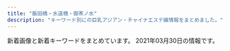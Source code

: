 ```yaml
---
title: "飯田橋・水道橋・御茶ノ水"
description: "キーワード別にの巨乳アジアン・チャイナエステ嬢情報をまとめました。"
---
```


新着画像と新着キーワードをまとめています。
2021年03月30日の情報です。

<DmmAffiliateIns />
<KeywordTable
  shops={
    [
    {
        "keywords": {},
        "url": "http://aromalucky.xyz/",
        "station": "\u5c0f\u5ddd\u753a\u99c5B4",
        "img_links": [
            "https://i2.wp.com/aromalucky.xyz/wp-content/uploads/2017/12/08.jpg",
            "https://i2.wp.com/aromalucky.xyz/wp-content/uploads/2019/04/14.jpg",
            "https://i0.wp.com/aromalucky.xyz/wp-content/uploads/2017/12/05-1.jpg",
            "https://i2.wp.com/aromalucky.xyz/wp-content/uploads/2020/09/21.jpg",
            "https://i1.wp.com/aromalucky.xyz/wp-content/uploads/2017/12/04-1.jpg",
            "https://i2.wp.com/aromalucky.xyz/wp-content/uploads/2017/12/02.jpg",
            "https://i2.wp.com/aromalucky.xyz/wp-content/uploads/2017/12/03-1.jpg",
            "https://i0.wp.com/aromalucky.xyz/wp-content/uploads/2019/05/15.jpg",
            "https://i2.wp.com/aromalucky.xyz/wp-content/uploads/2019/05/03.png",
            "https://i0.wp.com/aromalucky.xyz/wp-content/uploads/2019/04/13.jpg",
            "https://i1.wp.com/aromalucky.xyz/wp-content/uploads/2019/10/20.jpg",
            "https://i0.wp.com/aromalucky.xyz/wp-content/uploads/2019/05/02.png",
            "http://aromalucky.xyz/wp-content/uploads/2019/05/01_02.png",
            "https://i2.wp.com/aromalucky.xyz/wp-content/uploads/2019/04/12.jpg",
            "https://i1.wp.com/aromalucky.xyz/wp-content/uploads/2019/05/16.jpg"
        ],
        "name": "\u30a2\u30ed\u30de\u30e9\u30c3\u30ad\u30fc"
    },
    {
        "station": "\u795e\u4fdd\u753a\u99c5A5\u51fa\u53e3",
        "name": "\u306f\u306a\u3073",
        "img_links": [
            "http://jinbocho.xyz/images/g9.jpg",
            "http://jinbocho.xyz/images/a4.jpg",
            "http://jinbocho.xyz/images/g1.jpg",
            "http://jinbocho.xyz/images/r3.jpg",
            "http://jinbocho.xyz/images/r6.jpg",
            "http://jinbocho.xyz/images/left3.png",
            "http://jinbocho.xyz/images/g7.jpg",
            "http://jinbocho.xyz/images/a1.jpg",
            "http://jinbocho.xyz/images/yuk.jpg",
            "http://jinbocho.xyz/images/g10.jpg",
            "http://jinbocho.xyz/images/zi.png",
            "http://jinbocho.xyz/images/mobile.png",
            "http://jinbocho.xyz/images/miki.jpg",
            "http://jinbocho.xyz/images/a2.jpg",
            "http://jinbocho.xyz/images/r5.jpg",
            "http://jinbocho.xyz/images/top1.jpg",
            "http://jinbocho.xyz/images/s_staff.png",
            "http://jinbocho.xyz/images/mika.jpg",
            "http://jinbocho.xyz/images/gb01.png",
            "http://jinbocho.xyz/images/yuki.jpg",
            "http://jinbocho.xyz/images/g8.jpg",
            "http://jinbocho.xyz/images/g0.jpg",
            "http://jinbocho.xyz/images/g2.jpg",
            "http://jinbocho.xyz/images/new-tit.png",
            "http://jinbocho.xyz/images/r1.jpg",
            "http://jinbocho.xyz/images/a3.jpg",
            "http://jinbocho.xyz/images/face.png",
            "http://jinbocho.xyz/images/new-tit3.png",
            "http://jinbocho.xyz/images/r4.jpg",
            "http://jinbocho.xyz/images/a5.jpg",
            "http://jinbocho.xyz/images/top2.jpg",
            "http://jinbocho.xyz/images/r2.jpg",
            "http://jinbocho.xyz/images/haru.jpg"
        ],
        "url": "http://jinbocho.xyz/",
        "keywords": {}
    },
    {
        "station": "JR\u6c34\u9053\u6a4b\u99c5\u6771\u53e3",
        "name": "\u30d3\u30fc\u30ca\u30b9",
        "keywords": {
            "84": 3,
            "D": 16,
            "89": 6,
            "83": 7,
            "F": 6,
            "85": 6,
            "88": 4,
            "E": 4
        },
        "url": "http://venus.tyo.cm/",
        "img_links": [
            "http://venus.tyo.cm/photos/sites/40/2020/09/2020091012404045.jpeg",
            "http://venus.tyo.cm/images/top.png",
            "http://venus.tyo.cm/photos/sites/40/2020/08/2020083109075883.jpeg",
            "http://venus.tyo.cm/photos/sites/40/2020/08/2020083109075912.jpeg",
            "http://venus.tyo.cm/photos/sites/40/2020/08/2020083109075781.jpeg",
            "http://venus.tyo.cm/images/pagetop.png",
            "http://venus.tyo.cm/photos/sites/40/2020/08/2020083109075581.jpeg",
            "http://venus.tyo.cm/images/spmainimg.jpg",
            "http://venus.tyo.cm/photos/sites/40/2020/09/2020090907201348.jpeg",
            "http://venus.tyo.cm/photos/sites/40/2020/10/202010021052282.jpeg",
            "http://venus.tyo.cm/photos/sites/40/2020/09/2020090907201289.jpeg",
            "http://venus.tyo.cm/photos/sites/40/2020/08/2020083109075848.jpeg",
            "http://venus.tyo.cm/photos/sites/40/2020/08/2020083109075685.jpeg",
            "http://venus.tyo.cm/images/mainimg.jpg"
        ]
    },
    {
        "img_links": [
            "http://yu.xyz.mn/images/ac5.jpg",
            "http://yu.xyz.mn/images/s_shedule.jpg",
            "http://yu.xyz.mn/images/room1.jpg",
            "http://yu.xyz.mn/photos/sites/91/2020/02/2020022305370017.jpg",
            "http://yu.xyz.mn/images/top.jpg",
            "http://yu.xyz.mn/images/room4.jpg",
            "http://yu.xyz.mn/images/s_news.jpg",
            "http://yu.xyz.mn/images/room3.jpg",
            "http://yu.xyz.mn/images/s_staff.jpg",
            "http://yu.xyz.mn/photos/sites/91/2019/12/2019122901424384.jpg",
            "http://yu.xyz.mn/images/ac3.jpg",
            "http://yu.xyz.mn/photos/sites/91/2019/12/2019122702252767.jpg",
            "http://yu.xyz.mn/images/ac2.jpg",
            "http://yu.xyz.mn/images/ac6.jpg",
            "http://yu.xyz.mn/photos/sites/91/2020/04/2020040807282190.jpg",
            "http://yu.xyz.mn/images/ac1.jpg",
            "http://yu.xyz.mn/images/ac4.jpg",
            "http://yu.xyz.mn/photos/sites/91/2019/12/2019122702252691.jpg",
            "http://yu.xyz.mn/images/room2.jpg",
            "http://yu.xyz.mn/images/mobile.jpg",
            "http://yu.xyz.mn/photos/sites/91/2021/01/2021012205451889.jpg"
        ],
        "station": "JR\u6c34\u9053\u6a4b\u99c5\u897f\u53e3",
        "name": "\u60a0 \u3086\u3046",
        "url": "http://yu.xyz.mn/",
        "keywords": {
            "87": 7,
            "D": 35,
            "85": 21,
            "C": 20,
            "84": 7,
            "86": 7
        }
    },
    {
        "station": "JR\u6c34\u9053\u6a4b\u99c5\u897f\u53e3",
        "url": "https://suidobashi-mensesthe.com/",
        "keywords": {},
        "name": "\u30d7\u30ea\u30f3",
        "img_links": [
            "https://suidobashi-mensesthe.com/staff/midori-l2.jpg",
            "https://suidobashi-mensesthe.com/staff/4.jpg",
            "https://suidobashi-mensesthe.com/button/staff.png",
            "https://suidobashi-mensesthe.com/room/6-s.jpg",
            "https://suidobashi-mensesthe.com/staff/6.jpg",
            "https://suidobashi-mensesthe.com/staff/yui-l2.jpg",
            "https://suidobashi-mensesthe.com/room/4-s.jpg",
            "https://suidobashi-mensesthe.com/staff/3.jpg",
            "https://suidobashi-mensesthe.com/images/main1.jpg",
            "https://suidobashi-mensesthe.com/button/home.png",
            "https://suidobashi-mensesthe.com/images/footer-r.png",
            "https://suidobashi-mensesthe.com/staff/5.jpg",
            "https://suidobashi-mensesthe.com/icon/twitter.png",
            "https://suidobashi-mensesthe.com/room/2-s.jpg",
            "https://suidobashi-mensesthe.com/staff/midori-s3.jpg",
            "https://suidobashi-mensesthe.com/staff/yui-s3.jpg",
            "https://suidobashi-mensesthe.com/room/esthe3.jpg",
            "https://suidobashi-mensesthe.com/room/2-l.jpg",
            "https://suidobashi-mensesthe.com/images/main-sp.jpg",
            "https://suidobashi-mensesthe.com/icon/line.png",
            "https://suidobashi-mensesthe.com/staff/midori-l1.jpg",
            "https://suidobashi-mensesthe.com/staff/yui-l3.jpg",
            "https://suidobashi-mensesthe.com/room/4-l.jpg",
            "https://suidobashi-mensesthe.com/icon/google_plus.png",
            "https://suidobashi-mensesthe.com/button/blog.png",
            "https://suidobashi-mensesthe.com/images/qrcode.png",
            "https://suidobashi-mensesthe.com/room/1-s.jpg",
            "https://suidobashi-mensesthe.com/room/5-s.jpg",
            "https://suidobashi-mensesthe.com/room/3-s.jpg",
            "https://suidobashi-mensesthe.com/staff/midori-s1.jpg",
            "https://suidobashi-mensesthe.com/staff/yui-s1.jpg",
            "https://suidobashi-mensesthe.com/staff/yui-l1.jpg",
            "https://suidobashi-mensesthe.com/staff/2.jpg",
            "https://suidobashi-mensesthe.com/room/esthe2.jpg",
            "https://suidobashi-mensesthe.com/staff/1.jpg",
            "https://suidobashi-mensesthe.com/staff/midori-l3.jpg",
            "https://suidobashi-mensesthe.com/images/header3.png",
            "https://suidobashi-mensesthe.com/room/3-l.jpg",
            "https://suidobashi-mensesthe.com/room/1-l.jpg",
            "https://suidobashi-mensesthe.com/staff/yui-s2.jpg",
            "https://suidobashi-mensesthe.com/icon/facebook.png",
            "https://suidobashi-mensesthe.com/images/covit19.jpg",
            "https://suidobashi-mensesthe.com/images/prin-video2.jpg",
            "https://suidobashi-mensesthe.com/staff/0.jpg",
            "https://suidobashi-mensesthe.com/room/6-l.jpg",
            "https://suidobashi-mensesthe.com/images/clear.png",
            "https://suidobashi-mensesthe.com/room/esthe1.jpg",
            "https://suidobashi-mensesthe.com/images/flower.png",
            "https://suidobashi-mensesthe.com/staff/midori-s2.jpg",
            "https://suidobashi-mensesthe.com/room/5-l.jpg",
            "https://suidobashi-mensesthe.com/images/footer-l.png"
        ]
    },
    {
        "station": "\u725b\u8fbc\u795e\u697d\u5742\u99c5A2\u51fa\u53e3",
        "url": "https://raku-relax.tokyo/",
        "keywords": {
            "C": 20,
            "D": 11,
            "E": 6
        },
        "name": "\u697d\u697d",
        "img_links": [
            "https://raku-relax.tokyo/wp-content/themes/este/img/1.jpg",
            "https://raku-relax.tokyo/wp-content/uploads/2020/01/897sarakura.jpg",
            "https://raku-relax.tokyo/wp-content/uploads/2021/01/1211rakura.jpg",
            "https://raku-relax.tokyo/wp-content/themes/este/img/tel_header.png",
            "https://raku-relax.tokyo/wp-content/uploads/2020/01/y45a121.jpg",
            "https://raku-relax.tokyo/wp-content/themes/este/img/tel02.png",
            "https://raku-relax.tokyo/wp-content/themes/este/img/top-img02.png",
            "https://raku-relax.tokyo/wp-content/uploads/2020/04/siuaytfsa.jpg",
            "https://raku-relax.tokyo/wp-content/themes/este/img/2.jpg",
            "https://raku-relax.tokyo/wp-content/themes/este/img/3.jpg",
            "https://raku-relax.tokyo/wp-content/uploads/2018/12/satfuygihoj.jpg",
            "https://raku-relax.tokyo/wp-content/uploads/2020/10/ertyurakura.jpg",
            "https://raku-relax.tokyo/wp-content/uploads/2020/11/oiuarakura.jpg",
            "https://raku-relax.tokyo/wp-content/uploads/2018/12/4567rakura.jpg",
            "https://raku-relax.tokyo/wp-content/themes/este/img/tel.png",
            "https://raku-relax.tokyo/wp-content/themes/este/img/top-img05.png",
            "https://raku-relax.tokyo/wp-content/themes/este/img/4.jpg",
            "https://raku-relax.tokyo/wp-content/uploads/2020/11/9897621rakura.jpg",
            "https://raku-relax.tokyo/wp-content/themes/este/img/top-img01.png",
            "https://raku-relax.tokyo/wp-content/uploads/2020/10/28917rakura.jpg",
            "https://raku-relax.tokyo/wp-content/uploads/2020/04/1234sertdyf.jpg",
            "https://raku-relax.tokyo/wp-content/themes/este/img/tel_footer.png",
            "https://raku-relax.tokyo/wp-content/themes/este/img/top-img03.png",
            "https://raku-relax.tokyo/wp-content/themes/este/img/top-img04.png",
            "https://raku-relax.tokyo/wp-content/themes/este/img/tel03.png"
        ]
    },
    {
        "station": "\u795e\u4fdd\u753a\u99c5A1\u51fa\u53e3",
        "img_links": [],
        "url": "https://kira.uouono.com/",
        "keywords": {},
        "name": "\u30ad\u30e9\u30e9"
    },
    {
        "keywords": {
            "C": 17
        },
        "station": "JR\u6c34\u9053\u6a4b\u99c5\u897f\u53e3",
        "name": "Lime",
        "url": "http://sln-relax.com/",
        "img_links": [
            "http://sln-relax.com/scdl/staff/10021.jpg",
            "http://sln-relax.com/pic/head.png",
            "http://sln-relax.com/scdl/staff/10051.jpg",
            "http://sln-relax.com/i/files/homeimg.jpg",
            "http://sln-relax.com/i/files/girl02.jpg",
            "http://sln-relax.com/scdl/staff/10041.jpg",
            "http://sln-relax.com/scdl/staff/10061.jpg",
            "http://sln-relax.com/i/files/girl01.jpg",
            "http://sln-relax.com/scdl/staff/10031.jpg",
            "http://sln-relax.com/pic/topimg2.jpg",
            "http://sln-relax.com/pic/topimg3.jpg",
            "http://sln-relax.com/img/ttl_mobile.jpg",
            "http://sln-relax.com/scdl/staff/10071.jpg",
            "http://sln-relax.com/img/ttl_staff.png",
            "http://sln-relax.com/img/ttl_tnew.jpg",
            "http://sln-relax.com/img/ttl_rec.jpg",
            "http://sln-relax.com/scdl/staff/10081.jpg",
            "http://sln-relax.com/scdl/staff/10011.jpg",
            "http://sln-relax.com/img/att.jpg",
            "http://sln-relax.com/img/ttl_concept.jpg",
            "http://sln-relax.com/pic/topimg1.jpg"
        ]
    },
    {
        "keywords": {},
        "name": "\u7652\u3057\u306e\u6cc9",
        "station": "\u5c0f\u5ddd\u753a\u99c5B5\u51fa\u53e3",
        "img_links": [],
        "url": "https://izumi-esthe.tokyo/"
    },
    {
        "img_links": [
            "http://rapisu.tokyo/images/r1.jpg",
            "http://rapisu.tokyo/images/r2.jpg",
            "http://rapisu.tokyo/images/meihui.jpg",
            "http://rapisu.tokyo/images/mobile.png",
            "http://rapisu.tokyo/images/flash1.jpg",
            "http://rapisu.tokyo/images/zi_staff.png",
            "http://rapisu.tokyo/images/g0.jpg",
            "http://rapisu.tokyo/images/end.png",
            "http://rapisu.tokyo/images/tiao.png",
            "http://rapisu.tokyo/images/mika.jpg",
            "http://rapisu.tokyo/images/r3.jpg",
            "http://rapisu.tokyo/images/top.png",
            "http://rapisu.tokyo/images/flash.jpg"
        ],
        "url": "http://rapisu.tokyo/",
        "keywords": {
            "C": 7
        },
        "name": "\u30e9\u30d4\u30b9",
        "station": "\u795e\u4fdd\u753a\u99c5A7\u51fa\u53e3"
    },
    {
        "station": "JR\u6c34\u9053\u6a4b\u99c5\u6771\u53e3",
        "name": "\u307f\u3055\u304d",
        "img_links": [
            "http://yiluioszn.xyz/uploads/210310/1-2103101A442A7.jpg",
            "http://yiluioszn.xyz/templets/default/style/images/room1.jpg",
            "http://yiluioszn.xyz/uploads/210310/1-2103101A3543R.jpg",
            "http://yiluioszn.xyz/uploads/210325/1-2103251PU0136.jpg",
            "http://yiluioszn.xyz/uploads/210310/1-2103101A92K03.jpg",
            "http://yiluioszn.xyz/templets/default/style/images/girl-z1.jpg",
            "http://yiluioszn.xyz/templets/default/style/images/s_news.png",
            "http://yiluioszn.xyz/templets/default/style/images/room3.jpg",
            "http://yiluioszn.xyz/uploads/210310/1-2103101A42J48.jpg",
            "http://yiluioszn.xyz/templets/default/style/images/s_staff.png",
            "http://yiluioszn.xyz/templets/default/style/images/room2.jpg",
            "http://yiluioszn.xyz/templets/default/style/images/s_service.png",
            "http://yiluioszn.xyz/uploads/210303/1-210303160206320.jpg",
            "http://yiluioszn.xyz/templets/default/style/images/girl-z2.jpg",
            "http://yiluioszn.xyz/templets/default/style/images/top.png",
            "http://yiluioszn.xyz/templets/default/style/images/room4.jpg",
            "http://yiluioszn.xyz/templets/default/style/images/s_pick.png"
        ],
        "url": "http://yiluioszn.xyz/",
        "keywords": {
            "85": 3,
            "D": 4,
            "86": 2,
            "C": 12
        }
    }
]
}
/>
<DmmAffiliateScript />
